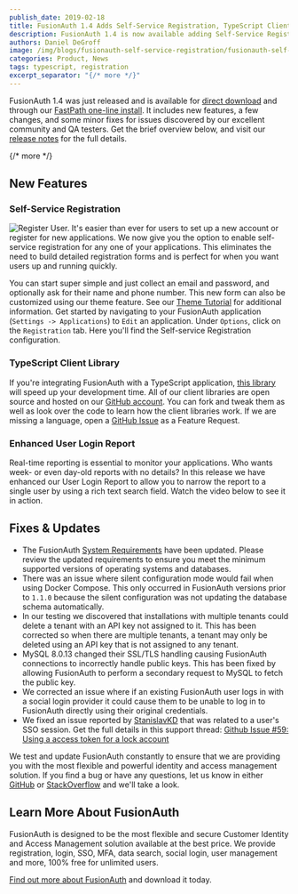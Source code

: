 ```yaml
---
publish_date: 2019-02-18 
title: FusionAuth 1.4 Adds Self-Service Registration, TypeScript Client Library & More
description: FusionAuth 1.4 is now available adding Self-Service Registration, Typescript Client Library and more.
authors: Daniel DeGroff
image: /img/blogs/fusionauth-self-service-registration/fusionauth-self-service-registration-typescript.jpg
categories: Product, News
tags: typescript, registration
excerpt_separator: "{/* more */}"
---
```


FusionAuth 1.4 was just released and is available for [direct download](/download) and through our [FastPath one-line install](/). It includes new features, a few changes, and some minor fixes for issues discovered by our excellent community and QA testers. Get the brief overview below, and visit our [release notes](/docs/v1/tech/archive/release-notes#version-1-4-0) for the full details.

{/* more */}

## New Features


### Self-Service Registration
![Register User.](/img/blogs/fusionauth-self-service-registration/register-form.png)
It's easier than ever for users to set up a new account or register for new applications. We now give you the option to enable self-service registration for any one of your applications. This eliminates the need to build detailed registration forms and is perfect for when you want users up and running quickly.

You can start super simple and just collect an email and password, and optionally ask for their name and phone number. This new form can also be customized using our theme feature. See our [Theme Tutorial](/docs/v1/tech/themes/) for additional information. Get started by navigating to your FusionAuth application (`Settings -> Applications`) to `Edit` an application. Under `Options`, click on the `Registration` tab. Here you'll find the Self-service Registration configuration.



### TypeScript Client Library
If you're integrating FusionAuth with a TypeScript application, [this library](/docs/v1/tech/client-libraries/typescript) will speed up your development time. All of our client libraries are open source and hosted on our [GitHub account](https://github.com/FusionAuth "Jump to GitHub"). You can fork and tweak them as well as look over the code to learn how the client libraries work. If we are missing a language, open a [GitHub Issue](https://github.com/FusionAuth/fusionauth-issues/issues "Jump to GitHub") as a Feature Request.

### Enhanced User Login Report
Real-time reporting is essential to monitor your applications. Who wants week- or even day-old reports with no details? In this release we have enhanced our User Login Report to allow you to narrow the report to a single user by using a rich text search field. Watch the video below to see it in action.

<YouTube id="IPB8Rig52PI" />

## Fixes & Updates

- The FusionAuth [System Requirements](/docs/v1/tech/installation-guide/system-requirements) have been updated. Please review the updated requirements to ensure you meet the minimum supported versions of operating systems and databases.
- There was an issue where silent configuration mode would fail when using Docker Compose. This only occurred in FusionAuth versions prior to `1.1.0` because the silent configuration was not updating the database schema automatically.
- In our testing we discovered that installations with multiple tenants could delete a tenant with an API key not assigned to it. This has been corrected so when there are multiple tenants, a tenant may only be deleted using an API key that is not assigned to any tenant.
- MySQL 8.0.13 changed their SSL/TLS handling causing FusionAuth connections to incorrectly handle public keys. This has been fixed by allowing FusionAuth to perform a secondary request to MySQL to fetch the public key.
- We corrected an issue where if an existing FusionAuth user logs in with a social login provider it could cause them to be unable to log in to FusionAuth directly using their original credentials.
- We fixed an issue reported by [StanislavKD](https://github.com/StanislavKD) that was related to a user's SSO session. Get the full details in this support thread:  [Github Issue #59: Using a access token for a lock account](https://github.com/FusionAuth/fusionauth-issues/issues/59 "Jump to GitHub")

We test and update FusionAuth constantly to ensure that we are providing you with the most flexible and powerful identity and access management solution. If you find a bug or have any questions, let us know in either [GitHub](https://github.com/FusionAuth/fusionauth-issues "Jump to GitHub") or [StackOverflow](https://stackoverflow.com/questions/tagged/fusionauth "Jump to StackOverflow") and we'll take a look.

## Learn More About FusionAuth

FusionAuth is designed to be the most flexible and secure Customer Identity and Access Management solution available at the best price. We provide registration, login, SSO, MFA, data search, social login, user management and more, 100% free for unlimited users.

[Find out more about FusionAuth](/ "FusionAuth Home") and download it today.
